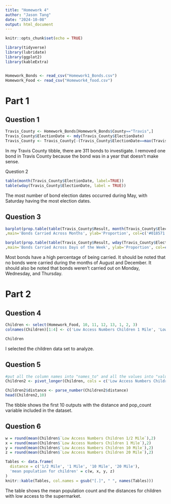 ---
title: "Homework 4"
author: "Jason Tang"
date: "2024-10-08"
output: html_document
---

```{r setup, include=FALSE}
knitr::opts_chunk$set(echo = TRUE)
```

```{r, include=FALSE}
library(tidyverse)
library(lubridate)
library(ggplot2)
library(kableExtra)


Homework_Bonds <- read_csv("Homework1_Bonds.csv")
Homework_Food <- read_csv("Homework4_food.csv")
```

# Part 1

## Question 1
```{r}
Travis_County <- Homework_Bonds[Homework_Bonds$County=="Travis",]
Travis_County$ElectionDate <- mdy(Travis_County$ElectionDate)
Travis_County <- Travis_County[-(Travis_County$ElectionDate==max(Travis_County$ElectionDate)),]
```
In my Travis County tibble, there are 311 bonds to investigate. I removed one bond in Travis County because the bond was in a year that doesn't make sense.

Question 2
```{r}
table(month(Travis_County$ElectionDate, label=TRUE))
table(wday(Travis_County$ElectionDate, label = TRUE))
```
The most number of bond election dates occurred during May, with Saturday having the most election dates.

## Question 3
```{r}
barplot(prop.table(table(Travis_County$Result, month(Travis_County$ElectionDate, label=TRUE)),2)
,main='Bonds Carried Across Months', ylab='Proportion', col=c('#018571', '#b2abd2'), xlab='Months')

barplot(prop.table(table(Travis_County$Result, wday(Travis_County$ElectionDate, label = TRUE)),2)
,main='Bonds Carried Across Days of the Week', ylab='Proportion', col=c('#018571', '#b2abd2'), xlab='Day of the Week')
```

Most bonds have a high percentage of being carried. It should be noted that no bonds were carried during the months of August and December. It should also be noted that bonds weren't carried out on Monday, Wednesday, and Thursday.


# Part 2

## Question 4
```{r}
Children <- select(Homework_Food, 10, 11, 12, 13, 1, 2, 3)
colnames(Children)[1:4] <- c('Low Access Numbers Children 1 Mile', 'Low Access Numbers Children 1/2 Mile', 'Low Access Numbers Children 10 Mile', 'Low Access Numbers Children 20 Mile')

Children
```
I selected the children data set to analyze.

## Question 5
```{r}
#put all the column names into "names_to" and all the values into "values_to"
Children2 <- pivot_longer(Children, cols = c('Low Access Numbers Children 1 Mile', 'Low Access Numbers Children 1/2 Mile', 'Low Access Numbers Children 10 Mile', 'Low Access Numbers Children 20 Mile'), names_to = 'distance', values_to = 'pop_count')

Children2$distance <- parse_number(Children2$distance)
head(Children2,10)
```
The tibble shows the first 10 outputs with the distance and pop_count variable included in the dataset.

## Question 6
```{r}
w = round(mean(Children$`Low Access Numbers Children 1/2 Mile`),2)
x = round(mean(Children$`Low Access Numbers Children 1 Mile`),2)
y = round(mean(Children$`Low Access Numbers Children 10 Mile`),2)
z = round(mean(Children$`Low Access Numbers Children 20 Mile`),2)

Tables <- data.frame(
  distance = c('1/2 Mile', '1 Mile', '10 Mile', '20 Mile'),
  'mean population for children' = c(w, x, y, z)
)
knitr::kable(Tables, col.names = gsub("[.]", " ", names(Tables)))
```
The table shows the mean population count and the distances for children with low access to the supermarket.
